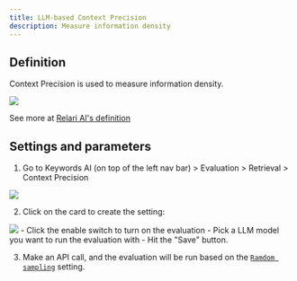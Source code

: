 ```yaml
---
title: LLM-based Context Precision
description: Measure information density
---
```


## Definition
Context Precision is used to measure information density.

<img src="/images/evaluation/retrieval/context-precision-definition.png"/>

See more at [Relari AI's definition](https://docs.relari.ai/metrics/Retrieval/LLM-Based/llm_context_precision)

## Settings and parameters

1. Go to Keywords AI (on top of the left nav bar) > Evaluation > Retrieval > Context Precision
<img src="/images/evaluation/retrieval/context-precision-setting.png"/>

2. Click on the card to create the setting:
<img src="/images/evaluation/retrieval/context-precision-modal.png"/>
- Click the enable switch to turn on the evaluation
- Pick a LLM model you want to run the evaluation with
- Hit the "Save" button.

3. Make an API call, and the evaluation will be run based on the [`Ramdom sampling`](/features/evaluation/overview#sampling) setting.